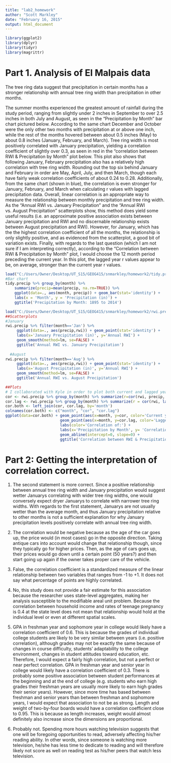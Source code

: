 ```yaml
---
title: "lab2_homework"
author: "Scott Markley"
date: "February 16, 2015"
output: html_document
---
```


```r
library(ggplot2)
library(dplyr)
library(tidyr)
library(magrittr)
```

# Part 1. Analysis of El Malpais data

The tree ring data suggest that precipitation in certain months has a stronger relationship with annual tree ring width than precipitation in other months.

  The summer months experienced the greatest amount of rainfall during the study period, ranging from slightly under 2 inches in September to over 2.5 inches in both July and August, as seen in the "Precipitation by Month" bar chart pictured below. According to the same chart December and October were the only other two months with precipitation at or above one inch, while the rest of the months hovered between about 0.5 inches (May) to about 0.8 inches (January, February, and March). Tree ring width is most positively correlated with January precipitation, yielding a correlation coefficient of slightly over 0.3, as seen in red in the "correlation between RWI & Precipitation by Month" plot below. This plot also shows that following January, February precipitation also has a relatively high correlation with tree ring width. Rounding out the top six behind January and February in order are May, April, July, and then March, though each have fairly weak correlation coefficients of about 0.24 to 0.28. Additionally, from the same chart (shown in blue), the correlation is even stronger for January, February, and March when calculating r values with lagged precipitation data. 
  Overall, linear correlation is an appropriate way to measure the relationship between monthly precipitation and tree ring width. As the "Annual RWI vs. January Precipitation" and the "Annual RWI vs. August Precipitation" scatterplots show, this method does yield some useful results (i.e. an approximate positive association exists between January precipitation and RWI and no discernable relationship exists between August precipitation and RWI). However, for January, which has the the highest correlation coefficient of all the months, the relationship is only slightly positive, and as evidenced from the scatterplot, a good bit of variation exists.
  Finally, with regards to the last question (which I am not sure if I am interpreting correctly), according to the "Correlation between RWI & Precipitation by Month" plot, I would choose the 12 month period preceding the current year. In this plot, the lagged year r values appear to be, on average, stronger than the current year r values.

```r
load("C:/Users/Owner/Desktop/UT_S15/GEOG415/snmarkley/homework2/tidy.precip.R")
#Bar chart
tidy.precip %>% group_by(month) %>%
    summarize(precip=mean(precip, na.rm=TRUE)) %>%
    ggplot(data=., aes(month, precip)) + geom_bar(stat='identity') + 
    labs(x = 'Month', y = 'Precipitation (in)') +
    ggtitle('Precipitation by Month: 1895 to 2014')

```

```r
load("C:/Users/Owner/Desktop/UT_S15/GEOG415/snmarkley/homework2/rwi.precip.R")
##Scatterplots
#January
rwi.precip %>% filter(month=='Jan') %>%
     ggplot(data=., aes(precip,rwi)) + geom_point(stat='identity') +
     labs(x='January Precipitation (in)', y='Annual RWI') +
     geom_smooth(method=lm, se=FALSE) +
     ggtitle('Annual RWI vs. January Precipitation')
     
  #August
rwi.precip %>% filter(month=='Aug') %>%
     ggplot(data=., aes(precip,rwi)) + geom_point(stat='identity') +
     labs(x='August Precipitation (in)', y='Annual RWI') +
     geom_smooth(method=lm, se=FALSE) +
     ggtitle('Annual RWI vs. August Precipitation')

```
 
```r
##Plots
# I collaborated with Kyle in order to plot both current and lagged year on the same plot.
cor <- rwi.precip %>% group_by(month) %>% summarize(r=cor(rwi, precip, use='complete.obs'))
cor.lag <- rwi.precip %>% group_by(month) %>% summarize(r = cor(rwi, lag(precip),use='complete.obs'))
cor.both <- left_join(cor, cor.lag, by='month')
colnames(cor.both) <- c("month", "cor", "cor.lag")
ggplot(data=cor.both) + geom_point(aes(x=month, y=cor, color='Current year')) + 
                        geom_point(aes(x=month, y=cor.lag, color='Lagged year')) + 
                        labs(color='Correlation of:') + 
                        labs(x='Precipitation by Month', y= 'Correlation with RWI (r-value)') +
                        geom_abline(intercept=0, slope=0) + 
                        ggtitle('Correlation between RWI & Precipitation by Month: \n Current year & lagged year')

```
 

# Part 2: Getting the interpretation of correlation correct.

1. The second statement is more correct. Since a positive relationship between annual tree ring width and January precipitation would suggest wetter Januarys correlating with wider tree ring widths, one would conversely expect dryer Januarys to correlate with narrower tree ring widths. With regards to the first statement, Januarys are not usually wetter than the average month, and thus January precipitation relative to other months is not a sufficient explanation for why January precipitation levels positively correlate with annual tree ring width.

2.  The correlation would be negative because as the age of the car goes up, the price would (in most cases) go in the opposite direction. Taking antique cars into account would change that relationship though, since they typically go for higher prices. Then, as the age of cars goes up, their prices would go down until a certain point (50 years?) and then start going up again if the owner takes proper care of the vehicle.

3. False, the correlation coefficient is a standardized measure of the linear relationship between two variables that ranges from -1 to +1. It does not say what percentage of points are highly correlated.


4. No, this study does not provide a fair estimate for this association because the researcher uses state-level aggregates, making her analysis susceptible to the modifiable areal unit problem. Because the correlation between household income and rates of teenage pregnancy is 0.4 at the state level does not mean that relationship would hold at the individual level or even at different spatial scales.

5. GPA in freshman year and sophomore year in college would likely have a correlation coefficient of 0.6. This is because the grades of individual college students are likely to be very similar between years (i.e. positive correlation), although grades may not be exactly the same because of changes in course difficulty, students' adaptability to the college environment, changes in student attitudes toward education, etc. Therefore, I would expect a fairly high correlation, but not a perfect or near perfect correlation.
  GPA in freshman year and senior year in college would likely have a correlation coefficient of 0.3. There is probably some positive association between student performances at the beginning and at the end of college (e.g. students who earn high grades their freshman years are usually more likely to earn high grades their senior years). However, since more time has based between freshman and senior years than between freshman and sophomore years, I would expect that association to not be as strong.
  Length and weight of two-by-four boards would have a correlation coefficient close to 0.95. This is because as length increases, weight would almost definitely also increase since the dimensions are proportional. 

6. Probably not. Spending more hours watching television suggests that one will be foregoing opportunities to read, adversely affecting his/her reading ability. In other words, since someone is watching more television, he/she has less time to dedicate to reading and will therefore likely not score as well on reading test as his/her peers that watch less television.

